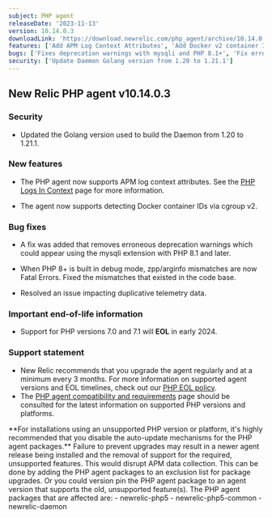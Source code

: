 ```yaml
---
subject: PHP agent
releaseDate: '2023-11-13'
version: 10.14.0.3
downloadLink: 'https://download.newrelic.com/php_agent/archive/10.14.0.3'
features: ['Add APM Log Context Attributes', 'Add Docker v2 container ID support']
bugs: ['Fixes deprecation warnings with mysqli and PHP 8.1+', 'Fix errors for PHP 8+ in debug mode', 'Resolved an issue impacting duplicative telemetry data']
security: ['Update Daemon Golang version from 1.20 to 1.21.1']
---
```


## New Relic PHP agent v10.14.0.3

### Security

* Updated the Golang version used to build the Daemon from 1.20 to 1.21.1.

### New features

* The PHP agent now supports APM log context attributes.  See the [PHP Logs In Context](/docs/apm/agents/php-agent/configuration/php-agent-configuration/#logs-in-context) page for more information.

* The agent now supports detecting Docker container IDs via cgroup v2.

### Bug fixes

* A fix was added that removes erroneous deprecation warnings which could appear using the mysqli extension with PHP 8.1 and later.

* When PHP 8+ is built in debug mode, zpp/arginfo mismatches are now Fatal Errors. Fixed the mismatches that existed in the code base.

* Resolved an issue impacting duplicative telemetry data.

### Important end-of-life information

* Support for PHP versions 7.0 and 7.1 will **EOL** in early 2024.

### Support statement

* New Relic recommends that you upgrade the agent regularly and at a minimum every 3 months. For more information on supported agent versions and EOL timelines, check out our [PHP EOL policy](https://docs.newrelic.com/docs/apm/agents/php-agent/getting-started/php-agent-eol-policy/).
* The [PHP agent compatibility and requirements](https://docs.newrelic.com/docs/apm/agents/php-agent/getting-started/php-agent-compatibility-requirements/) page should be consulted for the latest information on supported PHP versions and platforms.

<Callout variant="important">
**For installations using an unsupported PHP version or platform, it's highly recommended that you disable the auto-update mechanisms for the PHP agent packages.** Failure to prevent upgrades may result in a newer agent release being installed and the removal of support for the required, unsupported features. This would disrupt APM data collection. This can be done by adding the PHP agent packages to an exclusion list for package upgrades. Or you could version pin the PHP agent package to an agent version that supports the old, unsupported feature(s). 
The PHP agent packages that are affected are:
   - newrelic-php5
   - newrelic-php5-common
   - newrelic-daemon
</Callout>
